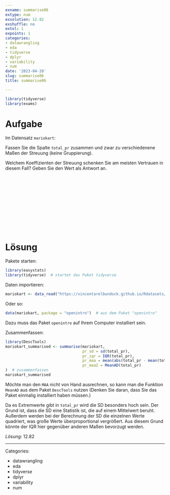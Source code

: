 ```yaml
---
exname: summarise06
extype: num
exsolution: 12.82
exshuffle: no
extol: 1
expoints: 1
categories:
- datawrangling
- eda
- tidyverse
- dplyr
- variability
- num
date: '2023-04-28'
slug: summarise06
title: summarise06

---
```







```r
library(tidyverse)
library(exams)
```






# Aufgabe

Im Datensatz `mariokart`: 

 Fassen Sie die Spalte `total_pr` zusammen und zwar zu verschiedenene Maßen der Streuung (keine Gruppierung).


Welchem Koeffizienten der Streuung schenken Sie am meisten Vertrauen in diesem Fall?  Geben Sie den Wert als Antwort an.



</br>
</br>
</br>
</br>
</br>
</br>
</br>
</br>
</br>
</br>

# Lösung

Pakete starten:

```r
library(easystats)
library(tidyverse)  # startet das Paket tidyverse
```






Daten importieren:

```r
mariokart <- data_read("https://vincentarelbundock.github.io/Rdatasets/csv/openintro/mariokart.csv")
```

Oder so:

```r
data(mariokart, package = "openintro")  # aus dem Paket "openintro"
```

Dazu muss das Paket `openintro` auf Ihrem Computer installiert sein.




Zusammenfassen:


```r
library(DescTools)
mariokart_summarised <- summarise(mariokart, 
                                  pr_sd = sd(total_pr),
                                  pr_iqr = IQR(total_pr),
                                  pr_maa = mean(abs(total_pr - mean(total_pr))),
                                  pr_maa2 = MeanAD(total_pr)
)  # zusammenfassen
mariokart_summarised
```

Möchte man  den `MAA` nicht von Hand ausrechnen, so kann man die Funktion `MeanAD` aus dem Paket `DescTools` nutzen (Denken Sie daran, dass Sie das Paket einmalig installiert haben müssen.)

Da es Extremwerte gibt in `total_pr` wird die SD besonders hoch sein.
Der Grund ist, dass die SD eine Statistik ist, die auf einem Mittelwert beruht. 
Außerdem werden bei der Berechnung der SD die einzelnen Werte quadriert, was große Werte überproportional vergrößert.
Aus diesem Grund könnte der IQR hier gegenüber anderen Maßen bevorzugt werden.


*Lösung*: 12.82



---

Categories: 

- datawrangling
- eda
- tidyverse
- dplyr
- variability
- num

